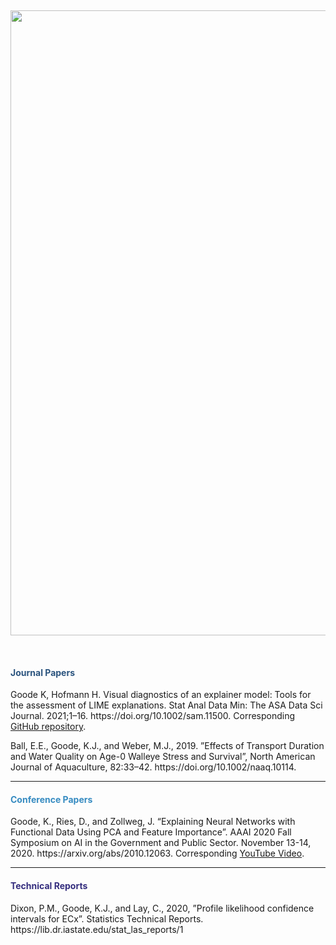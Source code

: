 
<br>

<img src="/images/superior.jpg" width = 1000 />

<br>

#### <font color="#2B547E"> Journal Papers </font>

Goode K, Hofmann H. Visual diagnostics of an explainer model: Tools for the assessment of LIME explanations. Stat Anal Data Min: The ASA Data Sci Journal. 2021;1–16. https://doi.org/10.1002/sam.11500. Corresponding [GitHub repository](https://github.com/goodekat/LIME-diagnostics-paper).

Ball, E.E., Goode, K.J., and Weber, M.J., 2019. ”Effects of Transport Duration and Water Quality on
Age-0 Walleye Stress and Survival”, North American Journal of Aquaculture, 82:33–42. https://doi.org/10.1002/naaq.10114.

---

#### <font color="#368BC1"> Conference Papers </font>

Goode, K., Ries, D., and Zollweg, J. “Explaining Neural Networks with Functional Data Using PCA
and Feature Importance”. AAAI 2020 Fall Symposium on AI in the Government and Public Sector.
November 13-14, 2020. https://arxiv.org/abs/2010.12063. Corresponding [YouTube Video](https://www.youtube.com/watch?v=8UxKbfUyc2M&t=273s).

---

#### <font color="#342D7E"> Technical Reports </font>

Dixon, P.M., Goode, K.J., and Lay, C., 2020, ”Profile likelihood confidence intervals for ECx”. Statistics Technical Reports. https://lib.dr.iastate.edu/stat_las_reports/1

